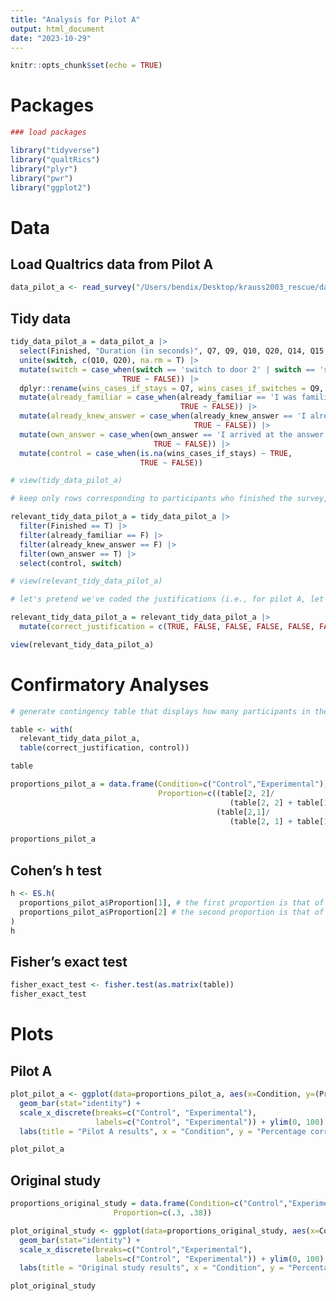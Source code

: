 ```yaml
---
title: "Analysis for Pilot A"
output: html_document
date: "2023-10-29"
---
```


```r
knitr::opts_chunk$set(echo = TRUE)
```

# Packages

```r
### load packages

library("tidyverse")
library("qualtRics")
library("plyr")
library("pwr")
library("ggplot2")
```

# Data

## Load Qualtrics data from Pilot A

```r
data_pilot_a <- read_survey("/Users/bendix/Desktop/krauss2003_rescue/data/pilotA.csv")
```

## Tidy data

```r
tidy_data_pilot_a = data_pilot_a |>
  select(Finished, "Duration (in seconds)", Q7, Q9, Q10, Q20, Q14, Q15, Q43) |> 
  unite(switch, c(Q10, Q20), na.rm = T) |>
  mutate(switch = case_when(switch == 'switch to door 2' | switch == 'switch to the last remaining door' ~ TRUE,
                         TRUE ~ FALSE)) |> 
  dplyr::rename(wins_cases_if_stays = Q7, wins_cases_if_switches = Q9, already_familiar = Q14, already_knew_answer = Q15, own_answer = Q43) |> 
  mutate(already_familiar = case_when(already_familiar == 'I was familiar with this game' ~ TRUE,
                                      TRUE ~ FALSE)) |> 
  mutate(already_knew_answer = case_when(already_knew_answer == 'I already knew what the correct answer should be' ~ TRUE,
                                         TRUE ~ FALSE)) |> 
  mutate(own_answer = case_when(own_answer == 'I arrived at the answer on my own' ~ TRUE,
                                TRUE ~ FALSE)) |> 
  mutate(control = case_when(is.na(wins_cases_if_stays) ~ TRUE,
                             TRUE ~ FALSE))

# view(tidy_data_pilot_a)

# keep only rows corresponding to participants who finished the survey, weren't familiar with the scenario, and completed the questionnaire on their own

relevant_tidy_data_pilot_a = tidy_data_pilot_a |>
  filter(Finished == T) |> 
  filter(already_familiar == F) |> 
  filter(already_knew_answer == F) |> 
  filter(own_answer == T) |> 
  select(control, switch)

# view(relevant_tidy_data_pilot_a)

# let's pretend we've coded the justifications (i.e., for pilot A, let's assign arbitrary values)

relevant_tidy_data_pilot_a = relevant_tidy_data_pilot_a |> 
  mutate(correct_justification = c(TRUE, FALSE, FALSE, FALSE, FALSE, FALSE, TRUE))

view(relevant_tidy_data_pilot_a)
```

# Confirmatory Analyses

```r
# generate contingency table that displays how many participants in the control and experimental condition provided a correct justification

table <- with(
  relevant_tidy_data_pilot_a,
  table(correct_justification, control))

table

proportions_pilot_a = data.frame(Condition=c("Control","Experimental"),
                                 Proportion=c((table[2, 2]/
                                                 (table[2, 2] + table[1, 2])), # the first proportion is that of correct justifications given in control condition
                                              (table[2,1]/
                                                 (table[2, 1] + table[1, 1])))) # the second proportion is that of correct justifications given in experimental condition

proportions_pilot_a
```

## Cohen's h test

```r

h <- ES.h(
  proportions_pilot_a$Proportion[1], # the first proportion is that of correct justifications given in control condition
  proportions_pilot_a$Proportion[2] # the second proportion is that of correct justifications given in experimental condition
)
h
```

## Fisher's exact test

```r
fisher_exact_test <- fisher.test(as.matrix(table))
fisher_exact_test
```

# Plots

## Pilot A

```r

plot_pilot_a <- ggplot(data=proportions_pilot_a, aes(x=Condition, y=(Proportion)*100)) +
  geom_bar(stat="identity") +
  scale_x_discrete(breaks=c("Control", "Experimental"),
                   labels=c("Control", "Experimental")) + ylim(0, 100) +
  labs(title = "Pilot A results", x = "Condition", y = "Percentage correct (%)")

plot_pilot_a
```

## Original study

```r
proportions_original_study = data.frame(Condition=c("Control","Experimental"),
                       Proportion=c(.3, .38))

plot_original_study <- ggplot(data=proportions_original_study, aes(x=Condition, y=(Proportion)*100)) +
  geom_bar(stat="identity") +
  scale_x_discrete(breaks=c("Control","Experimental"),
                   labels=c("Control", "Experimental")) + ylim(0, 100) +
  labs(title = "Original study results", x = "Condition", y = "Percentage correct (%)")

plot_original_study

```